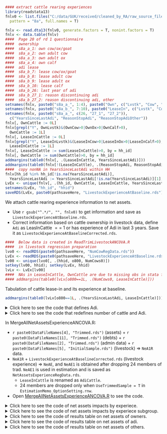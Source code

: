 ```r
#### extract cattle rearing experiences
library(readstata13)
fnlv0 <- list.files("C:/data/GUK/received/cleaned_by_RA/raw_source_files/P1_Check_20170513/2012/", 
  pattern = "8a", full.names = T)
```
```r
fnlv <- read.dta13(fnlv0, generate.factors = T, nonint.factors = T)
fnlv <- data.table(fnlv)
####  Page 20 of rd 1 questionnaire
####  ownership 
####  s8a_a_1: own cow/ox/goat
####  s8a_a_2: own adult cow
####  s8a_a_3: own adult ox
####  s8a_a_4: own calf
####  adi lease 
####  s8a_b_7: lease cow/ox/goat
####  s8a_b_8: lease adult cow
####  s8a_b_9: lease adult ox
####  s8a_b_10: lease calf
####  s8a_b_26: last year of adi
####  s8a_b_27_1: reason discontinuing adi
####  s8a_b_27_2: reason discontinuing adi, other
setnames(fnlv, paste0("s8a_a_", 1:4), paste0("Own", c("Lvstk", "Cow", "Ox", "Calf")))
setnames(fnlv, paste0("s8a_b_", 7:10), paste0("LeaseIn", c("Lvstk", "Cow", "Ox", "Calf")))
setnames(fnlv, paste0("s8a_a_", c(26, "27_1", "27_2")), 
  c("YearsSinceLastAdi", "ReasonStopAdi", "ReasonStopAdiOther"))
fnlv[, OwnCattle := 0L]
fnlv[grepl("Y", OwnLvstk)&(OwnCow>0|OwnOx>0|OwnCalf>0), 
  OwnCattle := 1L]
fnlv[, LeaseInCattle := 0L]
fnlv[grepl("Y", LeaseInLvstk)&(LeaseInCow>0|LeaseInOx>0|LeaseInCalf>0), 
  LeaseInCattle := 1L]
fnlv[, LeaseInCattle := sum(LeaseInCattle)>0, by = hh_id]
fnlv[, OwnCattle := sum(OwnCattle)>0, by = hh_id]
addmargins(table0(fnlv[, .(LeaseInCattle, YearsSinceLastAdi)]))
addmargins(table0(fnlv[!(LeaseInCattle), .(ReasonStopAdi, ReasonStopAdiOther)]))
####  copy nonNA in YearsSinceLastAdi within HH
fnlv[hh_id %in% hh_id[!is.na(YearsSinceLastAdi)], 
  YearsSinceLastAdi := YearsSinceLastAdi[!is.na(YearsSinceLastAdi)][1], by = hh_id]
LvEx <- unique(fnlv[, .(hh_id, OwnCattle, LeaseInCattle, YearsSinceLastAdi)])
setnames(LvEx, "hh_id", "hhid")
saveRDS(LvEx, paste0(pathsaveHere, "LivestockExperienceAtBaseline.rds"))
```
We attach cattle rearing experience information to net assets.  

* Use `r gsub("^.*/", "", fnlv0)` to get information and save as `LivestockExperienceAtBaseline.rds`.  
* Correct information based on cattle ownership in livestock data, define `Adi` as LeasInCattle $==$ 1 or has experience of Adi in last 3 years. Save it as `LivestockExperienceAtBaselineCorrected.rds`.  


```r
####  Below data is created in ReadTrimLivestockANCOVA.R 
####  in livestock regression preparation
lvo0 <- readRDS(paste0(pathsaveHere, "NumCowRegData.rds"))
LvEx <- readRDS(paste0(pathsaveHere, "LivestockExperienceAtBaseline.rds"))
lv00 <- unique(lvo0[, .(hhid, o800, NumCows0)])
setkey(lv00, hhid); setkey(LvEx, hhid)
lvLv <- LvEx[lv00]
####  NAs in LeaseInCattle, OwnCattle are due to missing obs in stata file: fnlv0
#### addmargins(table0(lvLv[o800==1L, .(NumCows0, LeaseInCattle)]))
```
Tabulation of cattle lease-in and its experience at baseline.
```r
addmargins(table0(lvLv[o800==1L, .(YearsSinceLastAdi, LeaseInCattle)]))
```


<details><summary>Click here to see the code that defines Adi.</summary>
Even LeaseInCattle $==$ 0 \& OwnCattle $==$ 0, some had Adi experiences.
```r
addmargins(table0(lvLv[o800==1L & LeaseInCattle == 0, .(YearsSinceLastAdi, OwnCattle)]))
```
Recode `LeaseInCattle` if OwnCattle == 0 \& $!$is.na(YearsSinceLastAdi). This means, `LeaseInCattle` is given the value of 1 if OwnCattle = 0 but has experience of Adi in last 3 years.
```r
lvLv[OwnCattle == 0L & !is.na(YearsSinceLastAdi), LeaseInCattle := 1L]
```
If we (and we will) assume that the `NumCows0` (computed from `abu_livestockownershipupdated.dta`) as the truth, there are `r nrow(lvLv[o800==1L & NumCows0 == 0 & OwnCattle == 1L])` false positives in `OwnCattle` (falsely reporting cattle ownership at baseline). 
```r
addmargins(table0(lvLv[o800==1L, .(NumCows0, OwnCattle)]))
```
</details>

<details><summary>Click here to see the code that redefines number of cattle and Adi.</summary>

NumCows are computed in `read_clean_data.rnw` by:

```r
xloL[, NumCows := as.integer(NA)]  
xloL[grepl("ow", LVcode), NumCows := as.integer(number_owned)]  
xloL[, NumCows := NumCows[grepl("ow", LVcode)], by = .(hhid, survey)]  
```

`xloL` is the raw data file `abu_livestockownershipupdated.dta`. 

We will correct baseline data such that it becomes consistent with `abu_livestockownershipupdated.dta`. We define a binary variable `OwnCattle` and drop `NumCows0`. Dropping `NumCows0` is only for net asset by experience estimation. We still use `NumCows0` for cattle by experience estimation.  

```r
lvLv[NumCows0 == 0 & OwnCattle == 1L, OwnCattle := 0L]  
lvLv[NumCows0 > 0 & is.na(OwnCattle), OwnCattle := 1L]  
lvLv[, NumCows0 := NULL]
```

We will also correct `LeaseInCattle` from NA to 0, if `NumCows0` $>0$ (`r nrow(lvLv[NumCows0 > 0 & is.na(LeaseInCattle), ])` cases). Save it as `LivestockExperienceAtBaselineCorrected.rds`, and use it in estimation as shown below.

```r
lvLv[NumCows0 == 0 & OwnCattle == 1L, OwnCattle := 0L]
lvLv[NumCows0 > 0 & is.na(OwnCattle), OwnCattle := 1L]
lvLv[NumCows0 > 0 & is.na(LeaseInCattle), LeaseInCattle := 0L]
lvLv[, NumCows0 := NULL]
lvLv[OwnCattle == 0L & !is.na(YearsSinceLastAdi), LeaseInCattle := 1L]
addmargins(table0(lvLv[o800==1L & LeaseInCattle == 0L, .(YearsSinceLastAdi, OwnCattle)]))
addmargins(table0(lvLv[o800==1L, .(LeaseInCattle, OwnCattle)]))
saveRDS(lvLv, paste0(pathsaveHere, "LivestockExperienceAtBaselineCorrected.rds"))
```

</details>

In MergeAllNetAssetsExperienceANCOVA.R:  

* `r paste0(DataFileNames[4], "Trimmed.rds")` (assets) + `r paste0(DataFileNames[11], "Trimmed.rds")` (debts) + `r paste0(DataFileNames[2], "Trimmed.rds")` (admin data) + `r paste0(DataFileNames[5], "InitialSample.rds")` (livestock) &rArr; `NeA1R` data.  
* `NeA1R` + `LivestockExperienceAtBaselineCorrected.rds` (livestock experience) &rArr; `NeAE`, and `NeAE1` is obtained after dropping 24 members of trad. `NeAE1` is used in estimation and is saved as `NetAssetsExperienceRegData.rds`.  
   * `LeaseInCattle` is renamed as `AdiCattle`.  
   * 24 members are dropped only when `UseTrimmedSample = T` in `EstimationMemo_OptionSetting.rnw`.  
* Open [MergeAllNetAssetsExperienceANCOVA.R](../program/MergeAllNetAssetsExperienceANCOVA.R) to see the code.  

<details><summary>Click here to see the code of net assets impacts by experiece.</summary>
```r
source(paste0(pathprogram, "MergeAllNetAssetsExperienceANCOVA.R"))
FileName <- "NetAssetsExperience"
FileNameHeader <- c("", "PovertyStatus", "Attributes",
  "TimeVarying", "TimeVaryingAttributes",
  "TimeVaryingPovertyStatus", "TimeVaryingPovertyStatusAttributes")
regsuffixes <- c("", "P", "a", "T", "Ta", "TP", "TPa")
listheader <- paste0("nae", regsuffixes)
source(paste0(pathprogram, "NetAssetExperienceCovariateSelectionANCOVA2.R"))
jay <- max(as.numeric(gsub("incl", "", ls(pattern = "^incl\\d"))))
NeAE1 <- readRDS(paste0(pathsaveHere, "NetAssetsExperienceRegData.rds"))
NeAE1[, grepout("Net2|^Narr", colnames(NeAE1)) := NULL]
DataToUse1 <- DataToUse2 <- rep("NeAE1", jay)
Addseparatingcols <- NULL; Separatingcolwidth <- NULL
Separatingcoltitle <- NULL
Regressands <- rep("NetValue", jay)
tableboxwidth <- 4.5
exclheader <- paste0("excl", regsuffixes)
inclheader <- gsub("ex", "in", exclheader)
if (Only800) NeAE1 <- NeAE1[o800 == 1L, ]
dig.depmean <- 0
AddMeanStdColumn <- UseRawDataForDestat <- T
source(paste0(pathprogram, "ANCOVAEstimationFile3.R"))
```
</details>
<details><summary>Click here to see the code of net assets impacts by experiece subgroup.</summary>
```r
FileName0 <- "NetAssetsByExperience"
FileNameHeader <- c("", "PovertyStatus", "Attributes",
  "TimeVarying", "TimeVaryingAttributes",
  "TimeVaryingPovertyStatus", "TimeVaryingPovertyStatusAttributes")
NeAE1 <- readRDS(paste0(pathsaveHere, "NetAssetsExperienceRegData.rds"))
NeAE1[, grepout("Net2|^Narr", colnames(NeAE1)) := NULL]
if (Only800) NeAE1 <- NeAE1[o800 == 1L, ]
NeAE1o <- NeAE1[OwnCattle0 == 1L, ]
NeAE1a <- NeAE1[AdiCattle0 == 1L, ]
NeAE1n <- NeAE1[!(OwnCattle0 == 1L | AdiCattle0 == 1L), ]
Addseparatingcols <- NULL; Separatingcolwidth <- NULL
Separatingcoltitle <- NULL
tableboxwidth <- 4.5
dig.depmean <- 0
FileNameHeader <- c("", "PovertyStatus", "Attributes",
  "TimeVarying", "TimeVaryingAttributes",
  "TimeVaryingPovertyStatus", "TimeVaryingPovertyStatusAttributes")
regsuffixes <- c("", "P", "a", "T", "Ta", "TP", "TPa")
exclheader <- paste0("excl", regsuffixes)
inclheader <- gsub("ex", "in", exclheader)
for (mm in c("a", "o", "n"))
{
  CreateHTMLTable <- T
  listheader <- paste0("naBe", mm, regsuffixes)
  FileName <- paste0(FileName0, mm)
  source(paste0(pathprogram, "NetAssetByExperienceCovariateSelectionANCOVA2.R"))
  # No dummyHadCow or NumCattle0, reg spec m = 1, .., jay(= 4)
  jay <- max(as.numeric(gsub("incl", "", ls(pattern = "^incl\\d"))))
  DataToUse1 <- DataToUse2 <- rep(paste0("NeAE1", mm), jay)
  Regressands <- rep("NetValue", jay)
  AddMeanStdColumn <- UseRawDataForDestat <- T
  source(paste0(pathprogram, "ANCOVAEstimationFile3.R"))
}
centerBox <- 1.1
for (k in 1:length(listheader)) {
  etba <- get(paste0("etba", k)) # adi subsample
  etbo <- get(paste0("etbo", k)) # own subsample
  etbn <- get(paste0("etbn", k)) # no adi nor own subsample
  ##  etba[, 1][!etba[, 1] %in% etbo[, 1]]: only etba has UP and its time interactions
  etb1 <- cbind(
    etba[, 1:2], etbo[, 2], etbn[, 2], 
    etba[, 3], etbo[, 3], etbn[, 3]
    )
  etb2 <- cbind(
    etba[, c(1, 4)], etbo[, 4], etbn[, 4], 
    etba[, 5], etbo[, 5], etbn[, 5]
    )
  ltb1 <- latextab(etb1, 
    hleft = "\\scriptsize\\hfil$", 
    hcenter = c(3.25, rep(centerBox, ncol(etb1)-1)), hright = "$", 
    headercolor = "gray80", adjustlineskip = "-.6ex", delimiterline= NULL,
    alternatecolor2 = "gray90", 
    addseparatingcols = 3, 
    separatingcolwidth = .05, 
    separatingcoltitle = c("mean/std", "(1)"), 
    addsubcoltitlehere = T)
  ltb2 <-  latextab(etb2, 
    hleft = "\\scriptsize\\hfil$", 
    hcenter = c(3.25, rep(centerBox, ncol(etb2)-1)), hright = "$", 
    headercolor = "gray80", adjustlineskip = "-.6ex", delimiterline= NULL,
    alternatecolor2 = "gray90", 
    addseparatingcols = c(3), 
    separatingcolwidth = .05, 
    separatingcoltitle = c("(2)", "(3)"), 
    addsubcoltitlehere = T)
####   ltb1[2] <- paste0(ltb1[2], "\\rowcolor{gray80}")
####   ltb2[2] <- paste0(ltb2[2], "\\rowcolor{gray80}")
  ltb1 <- c(
    ltb1[1:3, ],
    paste(
      "\\rowcolor{gray80}&", 
      paste(
        c(paste("\\makebox[", centerBox, "cm]{\\scriptsize\\sf\\hfil", 
          c("Adi", "Own", "None"), "}")
        , "",
        paste("\\makebox[", centerBox, "cm]{\\scriptsize\\sf\\hfil", 
          c("Adi", "Own", "None"), "}"))
        , collapse = "&")
      , "\\\\[-.0ex]", collapse = ""),
    ltb1[-(1:4), ]
    )
  ltb2 <- c(
    ltb2[1:3, ],
    paste(
      "\\rowcolor{gray80}&", 
      paste(
        c(paste("\\makebox[", centerBox, "cm]{\\scriptsize\\sf\\hfil", 
          c("Adi", "Own", "None"), "}")
        , "",
        paste("\\makebox[", centerBox, "cm]{\\scriptsize\\sf\\hfil", 
          c("Adi", "Own", "None"), "}"))
        , collapse = "&")
      , "\\\\[-.6ex]", collapse = ""),
    ltb2[-(1:4), ]
    )
  write.tablev(ltb1, 
    paste0(pathsaveHere, FileName0, 1, 
      FileNameHeader[k], "ANCOVAEstimationResults.tex")
    , colnamestrue = F)
  write.tablev(ltb2, 
    paste0(pathsaveHere, FileName0, 2, 
      FileNameHeader[k], "ANCOVAEstimationResults.tex")
    , colnamestrue = F)
}
```
</details>
<details><summary>Click here to see the code of results table on net assets of owners.</summary>
Net assets: Owners  
`r HTML_NetAssetsByExperienceoTimeVarying`
</details>

<details><summary>Click here to see the code of results table on net assets of adi.</summary>
Net assets: Adi  
`r HTML_NetAssetsByExperienceaTimeVarying`
</details>

<details><summary>Click here to see the code of results table on net assets of others.</summary>
Net assets: Others  
`r HTML_NetAssetsByExperiencenTimeVarying`
</details>





